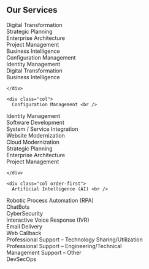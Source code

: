 ## Our Services

<div class="container">
  <div class="row">
    <div class="col order-last">
      
Digital Transformation <br />
Strategic Planning <br />
Enterprise Architecture <br />
Project Management <br />
Business Intelligence <br />
Configuration Management <br />
Identity Management <br />
Digital Transformation <br />
Business Intelligence <br />
      
    </div>
    
    <div class="col">
      Configuration Management <br />
Identity Management <br />
Software Development <br />
System / Service Integration <br />
Website Modernization <br />
Cloud Modernization <br />
      Strategic Planning <br />
Enterprise Architecture <br />
Project Management <br />

      
    </div>
    
    <div class="col order-first">
      Artificial Intelligence (AI) <br />
Robotic Process Automation (RPA) <br />
ChatBots <br />
CyberSecurity <br />
Interactive Voice Response (IVR) <br />
Email Delivery <br />
Web Callback <br />
Professional Support – Technology Sharing/Utilization <br />
Professional Support – Engineering/Technical <br />
Management Support – Other <br />
DevSecOps
    </div>
  </div>
</div>


